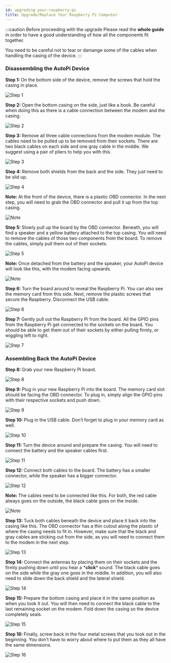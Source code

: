```yaml
---
id: upgrading-your-raspberry-pi
title: Upgrade/Replace Your Raspberry Pi Computer
---
```



:::caution Before proceeding with the upgrade
Please read the **whole guide** in order to have a good understanding of how all the components fit together.

You need to be careful not to tear or damange some of the cables when handling the casing of the device.
:::

### Disassembling the AutoPi Device

<SideBySide>
	<p>
		<strong>Step 1: </strong>On the bottom side of the device,
		remove the screws that hold the casing in
		place.
	</p>
	<img alt="Step 1" src={require('@site/static/img/guides/upgrading_your_raspberry_pi/v1.jpg').default}/>
</SideBySide>
<br/>

<SideBySide>
	<p>
		<strong>Step 2: </strong>Open the bottom casing on the
		side, just like a book. Be careful when
		doing this as there is a cable connection
		between the modem and the casing.
	</p>
	<img alt="Step 2" src={require('@site/static/img/guides/upgrading_your_raspberry_pi/v2.jpg').default}/>
</SideBySide>
<br/>

<SideBySide>
	<p>
		<strong>Step 3: </strong>Remove all three cable
		connections from the modem module. The
		cables need to be pulled up to be removed
		from their sockets. There are two black
		cables on each side and one gray cable in
		the middle. We suggest using a pair of
		pliers to help you with this.
	</p>
	<img alt="Step 3" src={require('@site/static/img/guides/upgrading_your_raspberry_pi/v3.jpg').default}/>
</SideBySide>
<br/>

<SideBySide>
	<p>
		<strong>Step 4: </strong>
		Remove both shields from the
		back and the side. They just need to be
		slid up.
	</p>
	<img alt="Step 4" src={require('@site/static/img/guides/upgrading_your_raspberry_pi/v4.jpg').default}/>
</SideBySide>
<br/>

<SideBySide>
	<p>
		<strong>Note: </strong>
		At the front of the device, there is a plastic
		OBD connector. In the next step, you will
		need to grab the OBD connector and pull
		it up from the top casing.
	</p>
	<img alt="Note" src={require('@site/static/img/guides/upgrading_your_raspberry_pi/v4-1.jpg').default}/>
</SideBySide>
<br/>

<SideBySide>
	<p>
		<strong>Step 5: </strong>
		Slowly pull up the board by the
		OBD connector. Beneath, you will find a
		speaker and a yellow battery attached to
		the top casing. You will need to remove
		the cables of those two components from
		the board. To remove the cables, simply
		pull them out of their sockets.
	</p>
	<img alt="Step 5" src={require('@site/static/img/guides/upgrading_your_raspberry_pi/v5.jpg').default}/>
</SideBySide>
<br/>

<SideBySide>
	<p>
		<strong>Note: </strong>
		Once detached from the battery and the
		speaker, your AutoPi device will look like
		this, with the modem facing upwards.
	</p>
	<img alt="Note" src={require('@site/static/img/guides/upgrading_your_raspberry_pi/v5-1.jpg').default}/>
</SideBySide>
<br/>

<SideBySide>
	<p>
		<strong>Step 6: </strong>
		Turn the board around to reveal
		the Raspberry Pi. You can also see the
		memory card from this side. Next, remove
		the plastic screws that secure the
		Raspberry. Disconnect the USB
		cable.
	</p>
	<img alt="Step 6" src={require('@site/static/img/guides/upgrading_your_raspberry_pi/v6.jpg').default}/>
</SideBySide>
<br/>

<SideBySide>
	<p>
		<strong>Step 7: </strong>
		Gently pull out the Raspberry Pi
		from the board. All the GPIO pins from
		the Raspberry Pi get connected to the
		sockets on the board. You should be able
		to get them out of their sockets by either
		pulling firmly, or wiggling left to right.
	</p>
	<img alt="Step 7" src={require('@site/static/img/guides/upgrading_your_raspberry_pi/v7.jpg').default}/>
</SideBySide>

### Assembling Back the AutoPi Device

<SideBySide>
	<p>
		<strong>Step 8: </strong>
		Grab your new Raspberry Pi board.
	</p>
	<img alt="Step 8" src={require('@site/static/img/guides/upgrading_your_raspberry_pi/v8.jpg').default}/>
</SideBySide>
<br/>

<SideBySide>
	<p>
		<strong>Step 9: </strong>
		Plug in your new Raspberry Pi
		into the board. The memory card slot
		should be facing the OBD connector. To
		plug in, simply align the GPIO pins with
		their respective sockets and push down.
	</p>
	<img alt="Step 9" src={require('@site/static/img/guides/upgrading_your_raspberry_pi/v9.jpg').default}/>
</SideBySide>
<br/>

<SideBySide>
	<p>
		<strong>Step 10: </strong>
		Plug in the USB cable. Don’t
		forget to plug in your memory card as
		well.
	</p>
	<img alt="Step 10" src={require('@site/static/img/guides/upgrading_your_raspberry_pi/v10.jpg').default}/>
</SideBySide>
<br/>

<SideBySide>
	<p>
		<strong>Step 11: </strong>
		Turn the device around and
		prepare the casing. You will need to
		connect the battery and the speaker cables
		first.
	</p>
	<img alt="Step 11" src={require('@site/static/img/guides/upgrading_your_raspberry_pi/v11.jpg').default}/>
</SideBySide>
<br/>

<SideBySide>
	<p>
		<strong>Step 12: </strong>
		Connect both cables to the board.
		The battery has a smaller connector, while
		the speaker has a bigger connector.
	</p>
	<img alt="Step 12" src={require('@site/static/img/guides/upgrading_your_raspberry_pi/v12.jpg').default}/>
</SideBySide>
<br/>

<SideBySide>
	<p>
		<strong>Note: </strong>
		The cables need to be connected like this.
		For both, the red cable always goes on the
		outside, the black cable goes on the inside.
	</p>
	<img alt="Note" src={require('@site/static/img/guides/upgrading_your_raspberry_pi/v12-1.jpg').default}/>
</SideBySide>
<br/>

<SideBySide>
	<p>
		<strong>Step 13: </strong>
		Tuck both cables beneath the
		device and place it back into the casing
		like this. The OBD connector has a thin
		cutout along the plastic of where the
		casing needs to fit in. However, make sure
		that the black and gray cables are sticking
		out from the side, as you will need to
		connect them to the modem in the next step.
	</p>
	<img alt="Step 13" src={require('@site/static/img/guides/upgrading_your_raspberry_pi/v13.jpg').default}/>
</SideBySide>
<br/>

<SideBySide>
	<p>
		<strong>Step 14: </strong>
		Connect the antennas by placing
		them on their sockets and the firmly
		pushing down until you hear a *<strong>click</strong>*
		sound. The black cable goes on the side
		while the gray one goes in the middle. In
		addition, you will also need to slide down
		the back shield and the lateral shield.
	</p>
	<img alt="Step 14" src={require('@site/static/img/guides/upgrading_your_raspberry_pi/v14.jpg').default}/>
</SideBySide>
<br/>

<SideBySide>
	<p>
		<strong>Step 15: </strong>
		Prepare the bottom casing and
		place it in the same position as when you
		took it out. You will then need to connect
		the black cable to the last remaining
		socket on the modem. Fold down the
		casing so the device completely seals.
	</p>
	<img alt="Step 15" src={require('@site/static/img/guides/upgrading_your_raspberry_pi/v15.jpg').default}/>
</SideBySide>
<br/>

<SideBySide>
	<p>
		<strong>Step 16: </strong>
		Finally, screw back in the four
		metal screws that you took out in the
		beginning. You don’t have to worry about
		where to put them as they all have the
		same dimensions.
	</p>
	<img alt="Step 16" src={require('@site/static/img/guides/upgrading_your_raspberry_pi/v1.jpg').default}/>
</SideBySide>
